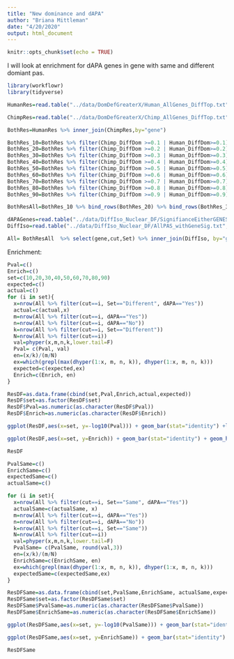 ```yaml
---
title: "New dominance and dAPA"
author: "Briana Mittleman"
date: "4/20/2020"
output: html_document
---
```


```r
knitr::opts_chunk$set(echo = TRUE)
```

I will look at enrichment for dAPA genes in gene with same and different domiant pas.

```r
library(workflowr)
library(tidyverse)
```


```r
HumanRes=read.table("../data/DomDefGreaterX/Human_AllGenes_DiffTop.txt", col.names = c("Human_PAS", "gene","Human_DiffDom"),stringsAsFactors = F)

ChimpRes=read.table("../data/DomDefGreaterX/Chimp_AllGenes_DiffTop.txt", col.names = c("Chimp_PAS", "gene","Chimp_DiffDom"),stringsAsFactors = F)

BothRes=HumanRes %>% inner_join(ChimpRes,by="gene")

BothRes_10=BothRes %>% filter(Chimp_DiffDom >=0.1 | Human_DiffDom>=0.1) %>% mutate(Set= ifelse(Human_PAS==Chimp_PAS,"Same", "Different"),cut=10) 
BothRes_20=BothRes %>% filter(Chimp_DiffDom >=0.2 | Human_DiffDom>=0.2) %>% mutate(Set= ifelse(Human_PAS==Chimp_PAS,"Same", "Different"),cut=20)
BothRes_30=BothRes %>% filter(Chimp_DiffDom >=0.3 | Human_DiffDom>=0.3) %>% mutate(Set= ifelse(Human_PAS==Chimp_PAS,"Same", "Different"),cut=30)
BothRes_40=BothRes %>% filter(Chimp_DiffDom >=0.4 | Human_DiffDom>=0.4) %>% mutate(Set= ifelse(Human_PAS==Chimp_PAS,"Same", "Different"),cut=40)
BothRes_50=BothRes %>% filter(Chimp_DiffDom >=0.5 | Human_DiffDom>=0.5) %>% mutate(Set= ifelse(Human_PAS==Chimp_PAS,"Same", "Different"),cut=50)
BothRes_60=BothRes %>% filter(Chimp_DiffDom >=0.6 | Human_DiffDom>=0.6) %>% mutate(Set= ifelse(Human_PAS==Chimp_PAS,"Same", "Different"),cut=60)
BothRes_70=BothRes %>% filter(Chimp_DiffDom >=0.7 | Human_DiffDom>=0.7) %>% mutate(Set= ifelse(Human_PAS==Chimp_PAS,"Same", "Different"),cut=70)
BothRes_80=BothRes %>% filter(Chimp_DiffDom >=0.8 | Human_DiffDom>=0.8) %>% mutate(Set= ifelse(Human_PAS==Chimp_PAS,"Same", "Different"),cut=80)
BothRes_90=BothRes %>% filter(Chimp_DiffDom >=0.9 | Human_DiffDom>=0.9) %>% mutate(Set= ifelse(Human_PAS==Chimp_PAS,"Same", "Different"),cut=90)

BothResAll=BothRes_10 %>% bind_rows(BothRes_20) %>% bind_rows(BothRes_30) %>% bind_rows(BothRes_40) %>% bind_rows(BothRes_50) %>% bind_rows(BothRes_60) %>% bind_rows(BothRes_70) %>% bind_rows(BothRes_80) %>% bind_rows(BothRes_90)

dAPAGenes=read.table("../data/DiffIso_Nuclear_DF/SignifianceEitherGENES_Nuclear.txt", header=T,stringsAsFactors=F)
DiffIso=read.table("../data/DiffIso_Nuclear_DF/AllPAS_withGeneSig.txt", header=T,stringsAsFactors = F) %>% select(gene) %>% unique() %>% mutate(dAPA=ifelse(gene %in% dAPAGenes$gene, "Yes", "No"))

All= BothResAll  %>% select(gene,cut,Set) %>% inner_join(DiffIso, by="gene")
```

Enrichment:  

```r
Pval=c()
Enrich=c()
set=c(10,20,30,40,50,60,70,80,90)
expected=c()
actual=c()
for (i in set){
  x=nrow(All %>% filter(cut==i, Set=="Different", dAPA=="Yes"))
  actual=c(actual,x)
  m=nrow(All %>% filter(cut==i, dAPA=="Yes"))
  n=nrow(All %>% filter(cut==i, dAPA=="No"))
  k=nrow(All %>% filter(cut==i, Set=="Different"))
  N=nrow(All %>% filter(cut==i))
  val=phyper(x,m,n,k,lower.tail=F)
  Pval= c(Pval, val)
  en=(x/k)/(m/N)
  ex=which(grepl(max(dhyper(1:x, m, n, k)), dhyper(1:x, m, n, k)))
  expected=c(expected,ex)
  Enrich=c(Enrich, en)
}

ResDF=as.data.frame(cbind(set,Pval,Enrich,actual,expected))
ResDF$set=as.factor(ResDF$set)
ResDF$Pval=as.numeric(as.character(ResDF$Pval))
ResDF$Enrich=as.numeric(as.character(ResDF$Enrich))

ggplot(ResDF,aes(x=set, y=-log10(Pval))) + geom_bar(stat="identity") +labs(title="Enrichment pvalues for dAPA and different dominant \n condition on tested in both")

ggplot(ResDF,aes(x=set, y=Enrich)) + geom_bar(stat="identity") + geom_hline(yintercept = 1)+labs(title="Enrichment for dAPA and different dominant \n condition on tested in both")
```
```r
ResDF
```

```r
PvalSame=c()
EnrichSame=c()
expectedSame=c()
actualSame=c()

for (i in set){
  x=nrow(All %>% filter(cut==i, Set=="Same", dAPA=="Yes"))
  actualSame=c(actualSame, x)
  m=nrow(All %>% filter(cut==i, dAPA=="Yes"))
  n=nrow(All %>% filter(cut==i, dAPA=="No"))
  k=nrow(All %>% filter(cut==i, Set=="Same"))
  N=nrow(All %>% filter(cut==i))
  val=phyper(x,m,n,k,lower.tail=F)
  PvalSame= c(PvalSame, round(val,3))
  en=(x/k)/(m/N)
  EnrichSame=c(EnrichSame, en)
  ex=which(grepl(max(dhyper(1:x, m, n, k)), dhyper(1:x, m, n, k)))
  expectedSame=c(expectedSame,ex)
}

ResDFSame=as.data.frame(cbind(set,PvalSame,EnrichSame, actualSame,expectedSame))
ResDFSame$set=as.factor(ResDFSame$set)
ResDFSame$PvalSame=as.numeric(as.character(ResDFSame$PvalSame))
ResDFSame$EnrichSame=as.numeric(as.character(ResDFSame$EnrichSame))

ggplot(ResDFSame,aes(x=set, y=-log10(PvalSame))) + geom_bar(stat="identity") +labs(title="Enrichment pvalues for dAPA and same dominant \n condition on tested in both")

ggplot(ResDFSame,aes(x=set, y=EnrichSame)) + geom_bar(stat="identity") + geom_hline(yintercept = 1)+labs(title="Enrichment for dAPA and same dominant \n condition on tested in both")
```

```r
ResDFSame
```

